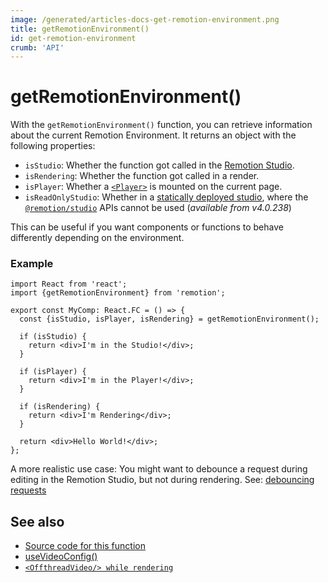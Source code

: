 ```yaml
---
image: /generated/articles-docs-get-remotion-environment.png
title: getRemotionEnvironment()
id: get-remotion-environment
crumb: 'API'
---
```


# getRemotionEnvironment()<AvailableFrom v="4.0.25" />

With the `getRemotionEnvironment()` function, you can retrieve information about the current Remotion Environment.
It returns an object with the following properties:

- `isStudio`: Whether the function got called in the [Remotion Studio](/docs/cli/studio).
- `isRendering`: Whether the function got called in a render.
- `isPlayer`: Whether a [`<Player>`](/docs/player) is mounted on the current page.
- `isReadOnlyStudio`: Whether in a [statically deployed studio](https://www.remotion.dev/docs/studio/deploy-static), where the [`@remotion/studio`](/docs/studio/api) APIs cannot be used (_available from v4.0.238_)

This can be useful if you want components or functions to behave differently depending on the environment.

### Example

```tsx twoslash
import React from 'react';
import {getRemotionEnvironment} from 'remotion';

export const MyComp: React.FC = () => {
  const {isStudio, isPlayer, isRendering} = getRemotionEnvironment();

  if (isStudio) {
    return <div>I'm in the Studio!</div>;
  }

  if (isPlayer) {
    return <div>I'm in the Player!</div>;
  }

  if (isRendering) {
    return <div>I'm Rendering</div>;
  }

  return <div>Hello World!</div>;
};
```

A more realistic use case: You might want to debounce a request during editing in the Remotion Studio, but not during rendering. See: [debouncing requests](/docs/data-fetching#debouncing-requests)

## See also

- [Source code for this function](https://github.com/remotion-dev/remotion/blob/main/packages/core/src/get-remotion-environment.ts)
- [useVideoConfig()](/docs/use-video-config)
- [`<OffthreadVideo/> while rendering`](/docs/miscellaneous/snippets/offthread-video-while-rendering)
